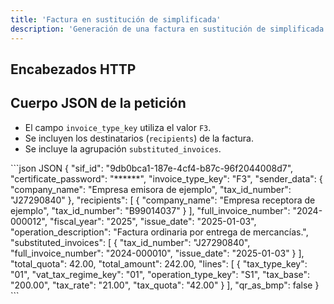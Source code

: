 ```yaml
---
title: 'Factura en sustitución de simplificada'
description: 'Generación de una factura en sustitución de simplificada'
---
```



## Encabezados HTTP

<ClientDefaultHeaders />

## Cuerpo JSON de la petición

* El campo `invoice_type_key` utiliza el valor `F3`.
* Se incluyen los destinatarios (`recipients`) de la factura.
* Se incluye la agrupación `substituted_invoices`.

<CodeGroup>
```json JSON
{
  "sif_id": "9db0bca1-187e-4cf4-b87c-96f2044008d7",
  "certificate_password": "******",
  "invoice_type_key": "F3",
  "sender_data": {
    "company_name": "Empresa emisora de ejemplo",
    "tax_id_number": "J27290840"
  },
  "recipients": [
    {
      "company_name": "Empresa receptora de ejemplo",
      "tax_id_number": "B99014037"
    }
  ],
  "full_invoice_number": "2024-000012",
  "fiscal_year": "2025",
  "issue_date": "2025-01-03",
  "operation_description": "Factura ordinaria por entrega de mercancías.",
  "substituted_invoices": [
    {
      "tax_id_number": "J27290840",
      "full_invoice_number": "2024-000010",
      "issue_date": "2025-01-03"
    }
  ],
  "total_quota": 42.00,
  "total_amount": 242.00,
  "lines": [
    {
      "tax_type_key": "01",
      "vat_tax_regime_key": "01",
      "operation_type_key": "S1",
      "tax_base": "200.00",
      "tax_rate": "21.00",
      "tax_quota": "42.00"
    }
  ],
  "qr_as_bmp": false
}
```
</CodeGroup>